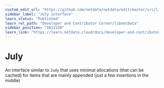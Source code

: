 ```yaml
---
custom_edit_url: "https://github.com/netdata/netdata/edit/master/src/libnetdata/july/README.md"
sidebar_label: "July interface"
learn_status: "Published"
learn_rel_path: "Developer and Contributor Corner/libnetdata"
sidebar_position: "1612230"
learn_link: "https://learn.netdata.cloud/docs/developer-and-contributor-corner/libnetdata/july-interface"
---
```



# July

An interface similar to `Judy` that uses minimal allocations (that can be cached)
for items that are mainly appended (just a few insertions in the middle)

